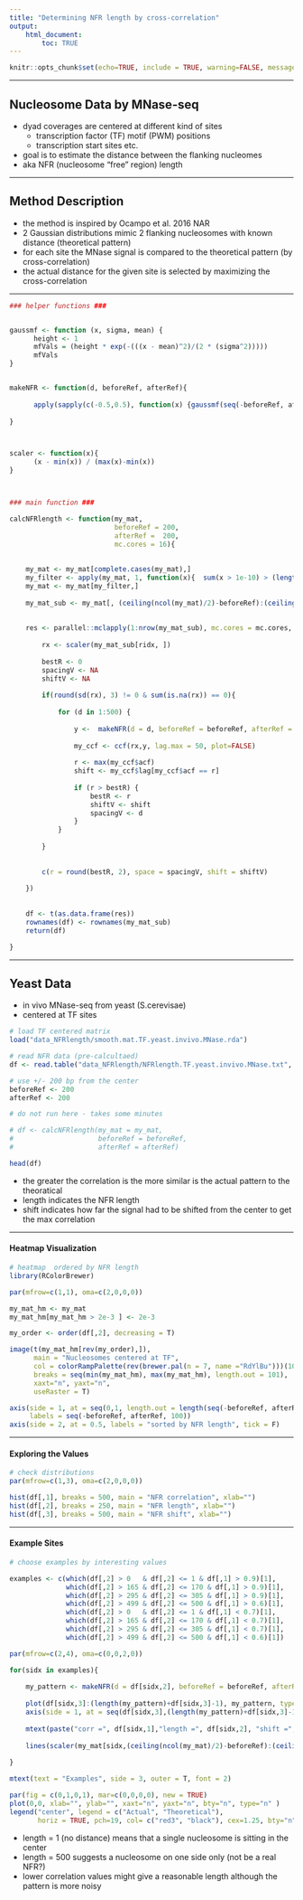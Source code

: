 ```yaml
---
title: "Determining NFR length by cross-correlation"
output: 
    html_document:
        toc: TRUE
---
```



<style>
a {
  font-size: 16px;
}
</style>


```r
knitr::opts_chunk$set(echo=TRUE, include = TRUE, warning=FALSE, message=FALSE)
```

---

## Nucleosome Data by MNase-seq

* dyad coverages are centered at different kind of sites
    + transcription factor (TF) motif (PWM) positions
    + transcription start sites etc. 
* goal is to estimate the distance between the flanking nucleomes
* aka NFR (nucleosome "free" region) length

---


## Method Description

* the method is inspired by Ocampo et al. 2016 NAR
* 2 Gaussian distributions mimic 2 flanking nucleosomes with known distance (theoretical pattern)
* for each site the MNase signal is compared to the theoretical pattern (by cross-correlation)
* the actual distance for the given site is selected by maximizing the cross-correlation

---

```r
### helper functions ###


gaussmf <- function (x, sigma, mean) {
      height <- 1
      mfVals = (height * exp(-(((x - mean)^2)/(2 * (sigma^2)))))
      mfVals
}


makeNFR <- function(d, beforeRef, afterRef){
      
      apply(sapply(c(-0.5,0.5), function(x) {gaussmf(seq(-beforeRef, afterRef), 40, x * d)}), 1, sum)
      
}



scaler <- function(x){
      (x - min(x)) / (max(x)-min(x))
}



### main function ###

calcNFRlength <- function(my_mat,    
                          beforeRef = 200,
                          afterRef =  200,
                          mc.cores = 16){
    
    
    my_mat <- my_mat[complete.cases(my_mat),]
    my_filter <- apply(my_mat, 1, function(x){  sum(x > 1e-10) > (length(x)/2) })
    my_mat <- my_mat[my_filter,]
    
    my_mat_sub <- my_mat[, (ceiling(ncol(my_mat)/2)-beforeRef):(ceiling(ncol(my_mat)/2)+afterRef-1)]
    
    
    res <- parallel::mclapply(1:nrow(my_mat_sub), mc.cores = mc.cores, function(ridx){
        
        rx <- scaler(my_mat_sub[ridx, ])
        
        bestR <- 0
        spacingV <- NA
        shiftV <- NA
        
        if(round(sd(rx), 3) != 0 & sum(is.na(rx)) == 0){
            
            for (d in 1:500) {
                
                y <-  makeNFR(d = d, beforeRef = beforeRef, afterRef = afterRef)
                
                my_ccf <- ccf(rx,y, lag.max = 50, plot=FALSE)
                
                r <- max(my_ccf$acf)
                shift <- my_ccf$lag[my_ccf$acf == r]
                
                if (r > bestR) {
                    bestR <- r
                    shiftV <- shift
                    spacingV <- d
                }
            }
            
        }
        
        
        c(r = round(bestR, 2), space = spacingV, shift = shiftV)
        
    })                         
    
    
    df <- t(as.data.frame(res))
    rownames(df) <- rownames(my_mat_sub)
    return(df)

}

```

---

## Yeast Data

* in vivo MNase-seq from yeast (S.cerevisae)
* centered at TF sites 

```r
# load TF centered matrix
load("data_NFRlength/smooth.mat.TF.yeast.invivo.MNase.rda")

# read NFR data (pre-calcultaed)
df <- read.table("data_NFRlength/NFRlength.TF.yeast.invivo.MNase.txt", row.names = 1, header = T)

```



```r
# use +/- 200 bp from the center
beforeRef <- 200 
afterRef <- 200
```


```r
# do not run here - takes some minutes

# df <- calcNFRlength(my_mat = my_mat, 
#                     beforeRef = beforeRef, 
#                     afterRef = afterRef)

head(df)
```

* the greater the correlation is the more similar is the actual pattern to the theoratical
* length indicates the NFR length
* shift indicates how far the signal had to be shifted from the center to get the max correlation

---

#### Heatmap Visualization

```r
# heatmap  ordered by NFR length
library(RColorBrewer)

par(mfrow=c(1,1), oma=c(2,0,0,0))

my_mat_hm <- my_mat
my_mat_hm[my_mat_hm > 2e-3 ] <- 2e-3

my_order <- order(df[,2], decreasing = T)

image(t(my_mat_hm[rev(my_order),]), 
      main = "Nucleosomes centered at TF",
      col = colorRampPalette(rev(brewer.pal(n = 7, name ="RdYlBu")))(100),
      breaks = seq(min(my_mat_hm), max(my_mat_hm), length.out = 101),
      xaxt="n", yaxt="n", 
      useRaster = T)

axis(side = 1, at = seq(0,1, length.out = length(seq(-beforeRef, afterRef, 100))), 
     labels = seq(-beforeRef, afterRef, 100))
axis(side = 2, at = 0.5, labels = "sorted by NFR length", tick = F)
```



---

#### Exploring the Values

```r
# check distributions
par(mfrow=c(1,3), oma=c(2,0,0,0))

hist(df[,1], breaks = 500, main = "NFR correlation", xlab="")
hist(df[,2], breaks = 250, main = "NFR length", xlab="")
hist(df[,3], breaks = 500, main = "NFR shift", xlab="")
```


---

#### Example Sites

```r
# choose examples by interesting values

examples <- c(which(df[,2] > 0   & df[,2] <= 1 & df[,1] > 0.9)[1],
              which(df[,2] > 165 & df[,2] <= 170 & df[,1] > 0.9)[1],
              which(df[,2] > 295 & df[,2] <= 305 & df[,1] > 0.9)[1],
              which(df[,2] > 499 & df[,2] <= 500 & df[,1] > 0.6)[1],
              which(df[,2] > 0   & df[,2] <= 1 & df[,1] < 0.7)[1],
              which(df[,2] > 165 & df[,2] <= 170 & df[,1] < 0.7)[1],
              which(df[,2] > 295 & df[,2] <= 305 & df[,1] < 0.7)[1],
              which(df[,2] > 499 & df[,2] <= 500 & df[,1] < 0.6)[1])

par(mfrow=c(2,4), oma=c(0,0,2,0))

for(sidx in examples){
    
    my_pattern <- makeNFR(d = df[sidx,2], beforeRef = beforeRef, afterRef = afterRef)
    
    plot(df[sidx,3]:(length(my_pattern)+df[sidx,3]-1), my_pattern, type="l", xlab = "", xaxt ="n", ylab="Density", main = "")
    axis(side = 1, at = seq(df[sidx,3],(length(my_pattern)+df[sidx,3]-1), 100), labels = seq(-beforeRef, afterRef, 100))
    
    mtext(paste("corr =", df[sidx,1],"length =", df[sidx,2], "shift =", df[sidx,3]), side = 3, line = 1, cex = 0.8)
    
    lines(scaler(my_mat[sidx,(ceiling(ncol(my_mat)/2)-beforeRef):(ceiling(ncol(my_mat)/2)+afterRef-1)]), col="red3")
    
}

mtext(text = "Examples", side = 3, outer = T, font = 2)

par(fig = c(0,1,0,1), mar=c(0,0,0,0), new = TRUE)
plot(0,0, xlab="", ylab="", xaxt="n", yaxt="n", bty="n", type="n" )
legend("center", legend = c("Actual", "Theoretical"), 
       horiz = TRUE, pch=19, col= c("red3", "black"), cex=1.25, bty="n")
```

* length = 1 (no distance) means that a single nucleosome is sitting in the center
* length = 500 suggests a nucleosome on one side only (not be a real NFR?)
* lower correlation values might give a reasonable length although the pattern is more noisy

